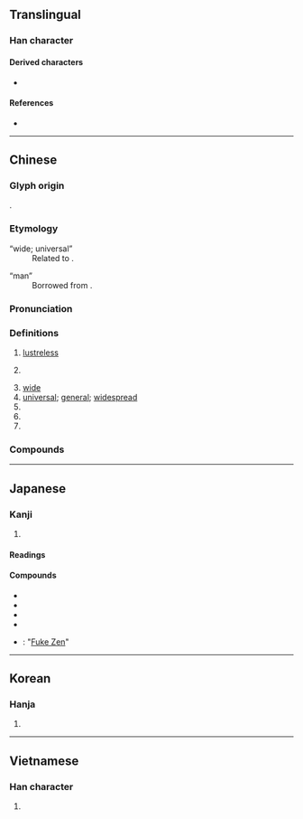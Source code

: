 {{also|晋}}
{{character info/new}}
==Translingual==
{{stroke order|type=bw|strokes=13}}

===Han character===
{{Han char|rn=72|rad=日|as=08|sn=12|four=80601|canj=TCA|ids=⿱並日}}

====Derived characters====
* {{l|mul|[[譜]]/[[谱]], [[鐠]]/[[镨]], [[䲕]]/[[𬶴]], [[潽]], [[𠽾]], [[𡐭]], [[𡡝]], [[𢢏]], [[𣚴]], [[𤩓]], [[𪾿]], [[𥐅]], [[𦡮]], [[𧑹]], [[𫌑]], [[𦏏]], [[氆]], [[𠒻]], [[𧾃]], [[𪨟]], [[𥐄]], [[𡚈]], [[㠮]], [[𣯽]], [[𣌞]]}}

====References====
* {{Han ref|kx=0496.290|dkj=13982|dj=0862.120|hdz=21521.020|uh=666E|ud=26222|bh=B4B6|bd=46262}}

----

==Chinese==
{{zh-forms}}

===Glyph origin===
{{Han etym}}
{{Han compound|並|日|t2=sun|ls=ic}}.

===Etymology===
; “wide; universal”
: Related to {{och-l|溥|id=1}}.

; “man”
: Borrowed from {{bor|zh|bo|པོ}}.

===Pronunciation===
{{zh-pron
|m=pǔ
|c=pou2
|h=pfs=phû/phú
|md=puō
|mn=phó͘
|mn-t=pou2
|w=2phu
|mc=y
|oc=y
|cat=a,pn,n
}}

===Definitions===
{{zh-hanzi}}

# {{lb|zh|of [[sun]]}} [[lustreless]]
# {{lb|zh|obsolete}} {{n-g|[[word|Word]] for “[[adult]] [[man]]” in the [[Tibetan]] [[language]].}}
# [[wide]]
# [[universal]]; [[general]]; [[widespread]]
# {{zh-short|普通話}}
# {{zh-short|普魯士}}
# {{surname|zh}}

===Compounds===
{{zh-der|普遍|普通|普洱|公普|慈航普渡|吉普女郎|吉普車|安普|人口普查|中元普渡|吉普賽|普法宗|普渡河|普濟群生|普魯士藍|普渡|普陀|拜普魯斯|普濟寺|普汎|普請|普奧同盟|普濟眾生|普通人|旁遮普|普通法|普利龍|普賢|普通名詞|普魯士|普光|普通股|普曜經|普氾|普珥日|普及率|普通護照|普鼕鼕|普通郵票|普天同慶|普寂|普通選舉|政治波普|普庵咒|普同文化|普獎|普考|普法戰爭|普通考試|普碌碌|普遍性|普天共友|普米族|普通話|普及教育|普魯卡因|普及本|普羅文學|普普通通|普告|普救寺|普普藝術|普通車|戶口普查|普洱茶|樂普|普渡眾生|普天之下|普天下|普門品|普選|普天率土|普浹|普救|普法|普陀山|普度眾生|普通教育|歐普藝術|普降甘霖|普遍級|普通病房|普通地圖|普通利息|普羅|普立茲獎|普查|普庵老祖|普度|普奧戰爭|普及|普米語|普照|贊普|開普威得|高普考|賽普勒斯|雪夜訪普|開普敦|藍普燈|諾普蘭|菲洛普環|陽光普照|普化|羅克斯普林|斯里賈亞瓦德納普拉科特|因弗基普|斯普特尼克|普寧|山普魯|普恰克其|岳普湖}}

----

==Japanese==

===Kanji===
{{ja-kanji|grade=c|rs=日08}}

# {{rfdef|ja|sort=日08}}

====Readings====
{{ja-readings
|goon=ふ
|kanon=ほ
|kun=あまね-し
}}

====Compounds====
* {{ja-r|普%通|ふ%つう|gloss=ordinary}}
* {{ja-r|普%及|ふ%きゅう|gloss=spread}}
* {{ja-r|普%段|ふ%だん|gloss=usual}}
* {{ja-r|普%遍|ふ%へん|gloss=ubiquitous}}
* {{ja-r|普%化%禅|ふ%け%ぜん}}: "[[Fuke Zen]]"

----

==Korean==

===Hanja===
{{ko-hanja|hangeul=보|eumhun=|mr=po|y=po}}

# {{rfdef|ko|sort=日08}}

----

==Vietnamese==

===Han character===
{{vi-hantu|[[phổ]], [[phơ]]|rs=日08}}

# {{rfdef|vi|sort=日08}}